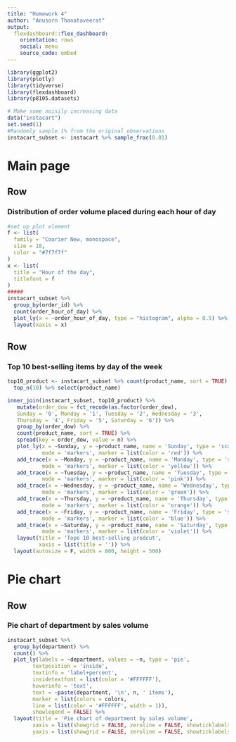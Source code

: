 ```yaml
---
title: "Homework 4"
author: "Anusorn Thanataveerat"
output: 
  flexdashboard::flex_dashboard:
    orientation: rows
    social: menu
    source_code: embed
---
```


```r
library(ggplot2)
library(plotly)
library(tidyverse)
library(flexdashboard)
library(p8105.datasets)

# Make some noisily increasing data
data("instacart")
set.seed(1)
#Randomly sample 1% from the original observations
instacart_subset <- instacart %>% sample_frac(0.01)

```

Main page
=======================================================================

Row
-----------------------------------------------------------------------

### Distribution of order volume placed during each hour of day

```r
#set up plot element
f <- list(
  family = "Courier New, monospace",
  size = 18,
  color = "#7f7f7f"
)
x <- list(
  title = "Hour of the day",
  titlefont = f
)
#####
instacart_subset %>% 
  group_by(order_id) %>% 
  count(order_hour_of_day) %>%
  plot_ly(x = ~order_hour_of_day, type = "histogram", alpha = 0.5) %>% 
  layout(xaxis = x)
```

Row
-----------------------------------------------------------------------

### Top 10 best-selling items by day of the week 

```r
top10_product <- instacart_subset %>% count(product_name, sort = TRUE) %>% 
  top_n(10) %>% select(product_name)

inner_join(instacart_subset, top10_product) %>% 
   mutate(order_dow = fct_recode(as.factor(order_dow), 
   Sunday = '0', Monday = '1', Tuesday = '2', Wednesday = '3',
   Thursday = '4', Friday = '5', Saturday = '6')) %>% 
   group_by(order_dow) %>% 
   count(product_name, sort = TRUE) %>% 
   spread(key = order_dow, value = n) %>% 
   plot_ly(x = ~Sunday, y = ~product_name, name = 'Sunday', type = 'scatter',
           mode = 'markers', marker = list(color = 'red')) %>% 
   add_trace(x = ~Monday, y = ~product_name, name = 'Monday', type = 'scatter',
           mode = 'markers', marker = list(color = 'yellow')) %>% 
   add_trace(x = ~Tuesday, y = ~product_name, name = 'Tuesday', type = 'scatter',
           mode = 'markers', marker = list(color = 'pink')) %>% 
   add_trace(x = ~Wednesday, y = ~product_name, name = 'Wednesday', type = 'scatter',
           mode = 'markers', marker = list(color = 'green')) %>% 
   add_trace(x = ~Thursday, y = ~product_name, name = 'Thursday', type = 'scatter',
           mode = 'markers', marker = list(color = 'orange')) %>% 
   add_trace(x = ~Friday, y = ~product_name, name = 'Friday', type = 'scatter',
           mode = 'markers', marker = list(color = 'blue')) %>% 
   add_trace(x = ~Saturday, y = ~product_name, name = 'Saturday', type = 'scatter',
           mode = 'markers', marker = list(color = 'violet')) %>% 
   layout(title = 'Tope 10 best-selling prodcut',
          xaxis = list(title = '')) %>% 
  layout(autosize = F, width = 800, height = 500)
```


Pie chart
=======================================================================

Row
-----------------------------------------------------------------------
### Pie chart of department by sales volume

```r
instacart_subset %>% 
  group_by(department) %>% 
  count() %>% 
  plot_ly(labels = ~department, values = ~n, type = 'pie',
        textposition = 'inside',
        textinfo = 'label+percent',
        insidetextfont = list(color = '#FFFFFF'),
        hoverinfo = 'text',
        text = ~paste(department, '\n', n, ' items'),
        marker = list(colors = colors,
        line = list(color = '#FFFFFF', width = 1)),
        showlegend = FALSE) %>%
  layout(title = 'Pie chart of department by sales volume',
        xaxis = list(showgrid = FALSE, zeroline = FALSE, showticklabels = FALSE),
        yaxis = list(showgrid = FALSE, zeroline = FALSE, showticklabels = FALSE))

```
